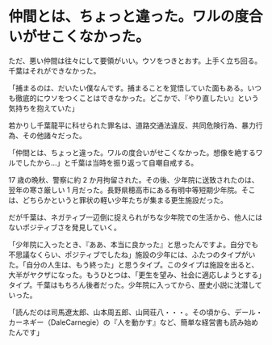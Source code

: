 # 仲間とは、ちょっと違った。ワルの度合いがせこくなかった。

ただ、悪い仲間は往々にして要領がいい。ウソをつきとおす。上手く立ち回る。千葉はそれができなかった。

「捕まるのは、だいたい僕なんです。捕まることを覚悟していた面もある。いつも徹底的にウソをつくことはできなかった。どこかで、『やり直したい』という気持ちを抱えていた」

若かりし千葉龍平に科せられた罪名は、道路交通法違反、共同危険行為、暴力行為、その他諸々だった。

「仲間とは、ちょっと違った。ワルの度合いがせこくなかった。想像を絶するワルでしたから...」と千葉は当時を振り返って自嘲自戒する。

17 歳の晩秋、警察に約 2 か月拘留された。その後、少年院に送致されたのは、翌年の寒さ厳しい 1 月だった。長野県穂高市にある有明中等短期少年院。そこは、どちらかというと罪状の軽い少年たちが集まる更生施設だった。

だが千葉は、ネガティブ一辺倒に捉えられがちな少年院での生活から、他人にはないポジティブさを発見していく。

「少年院に入ったとき、『ああ、本当に良かった』と思ったんですよ。自分でも不思議なくらい、ポジティブでしたね」施設の少年には、ふたつのタイプがいた。「自分の人生は、もう終った」と思うタイプ。このタイプは施設を出ると、大半がヤクザになった。もうひとつは、「更生を望み、社会に適応しようとする」タイプ。千葉はもちろん後者だった。少年院に入ってから、歴史小説に沈潜していった。

「読んだのは司馬遼太郎、山本周五郎、山岡荘八・・・。その頃から、デール・カーネギー（DaleCarnegie）の『人を動かす』など、簡単な経営書も読み始めたんです」
